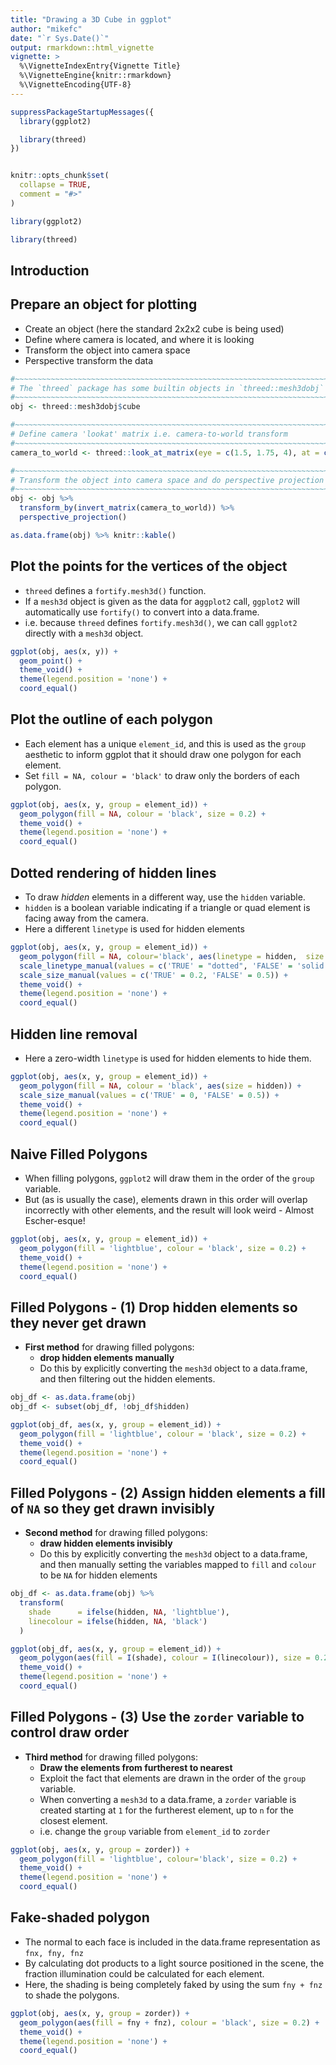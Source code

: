 ```yaml
---
title: "Drawing a 3D Cube in ggplot"
author: "mikefc"
date: "`r Sys.Date()`"
output: rmarkdown::html_vignette
vignette: >
  %\VignetteIndexEntry{Vignette Title}
  %\VignetteEngine{knitr::rmarkdown}
  %\VignetteEncoding{UTF-8}
---
```


```r
suppressPackageStartupMessages({
  library(ggplot2)

  library(threed)
})


knitr::opts_chunk$set(
  collapse = TRUE,
  comment = "#>"
)
```



```r
library(ggplot2)

library(threed)
```


Introduction
-------------------------------------------------------------------------------

Prepare an object for plotting
-------------------------------------------------------------------------------

* Create an object (here the standard 2x2x2 cube is being used)
* Define where camera is located, and where it is looking
* Transform the object into camera space
* Perspective transform the data


```r
#~~~~~~~~~~~~~~~~~~~~~~~~~~~~~~~~~~~~~~~~~~~~~~~~~~~~~~~~~~~~~~~~~~~~~~~~~~~~~~
# The `threed` package has some builtin objects in `threed::mesh3dobj`
#~~~~~~~~~~~~~~~~~~~~~~~~~~~~~~~~~~~~~~~~~~~~~~~~~~~~~~~~~~~~~~~~~~~~~~~~~~~~~~
obj <- threed::mesh3dobj$cube

#~~~~~~~~~~~~~~~~~~~~~~~~~~~~~~~~~~~~~~~~~~~~~~~~~~~~~~~~~~~~~~~~~~~~~~~~~~~~~~
# Define camera 'lookat' matrix i.e. camera-to-world transform
#~~~~~~~~~~~~~~~~~~~~~~~~~~~~~~~~~~~~~~~~~~~~~~~~~~~~~~~~~~~~~~~~~~~~~~~~~~~~~~
camera_to_world <- threed::look_at_matrix(eye = c(1.5, 1.75, 4), at = c(0, 0, 0))

#~~~~~~~~~~~~~~~~~~~~~~~~~~~~~~~~~~~~~~~~~~~~~~~~~~~~~~~~~~~~~~~~~~~~~~~~~~~~~~
# Transform the object into camera space and do perspective projection
#~~~~~~~~~~~~~~~~~~~~~~~~~~~~~~~~~~~~~~~~~~~~~~~~~~~~~~~~~~~~~~~~~~~~~~~~~~~~~~
obj <- obj %>%
  transform_by(invert_matrix(camera_to_world)) %>%
  perspective_projection()
```


```r
as.data.frame(obj) %>% knitr::kable()
```



Plot the points for the vertices of the object
-------------------------------------------------------------------------------

* `threed` defines a `fortify.mesh3d()` function.
* If a `mesh3d` object is given as the data for a`ggplot2` call, `ggplot2` will 
  automatically use `fortify()` to convert into a data.frame.
* i.e. because `threed` defines `fortify.mesh3d()`, we can call `ggplot2` directly with a `mesh3d` object.

```r
ggplot(obj, aes(x, y)) +
  geom_point() +
  theme_void() +
  theme(legend.position = 'none') +
  coord_equal()
```


Plot the outline of each polygon
-------------------------------------------------------------------------------

* Each element has a unique `element_id`, and this is used as the `group` aesthetic 
  to inform ggplot that it should draw one polygon for each element.
* Set `fill = NA, colour = 'black'` to draw only the borders of each polygon.

```r
ggplot(obj, aes(x, y, group = element_id)) +
  geom_polygon(fill = NA, colour = 'black', size = 0.2) +
  theme_void() +
  theme(legend.position = 'none') +
  coord_equal()
```


Dotted rendering of hidden lines
-------------------------------------------------------------------------------

* To draw *hidden* elements in a different way, use the `hidden` variable.
* `hidden` is a boolean variable indicating if a triangle or quad element is facing
  away from the camera.
* Here a different `linetype` is used for hidden elements 

```r
ggplot(obj, aes(x, y, group = element_id)) +
  geom_polygon(fill = NA, colour='black', aes(linetype = hidden,  size = hidden)) +
  scale_linetype_manual(values = c('TRUE' = "dotted", 'FALSE' = 'solid')) +
  scale_size_manual(values = c('TRUE' = 0.2, 'FALSE' = 0.5)) +
  theme_void() +
  theme(legend.position = 'none') +
  coord_equal()
```


Hidden line removal
-------------------------------------------------------------------------------

* Here a zero-width `linetype` is used for hidden elements to hide them.

```r
ggplot(obj, aes(x, y, group = element_id)) +
  geom_polygon(fill = NA, colour = 'black', aes(size = hidden)) +
  scale_size_manual(values = c('TRUE' = 0, 'FALSE' = 0.5)) +
  theme_void() +
  theme(legend.position = 'none') +
  coord_equal()
```


Naive Filled Polygons
-------------------------------------------------------------------------------

* When filling polygons, `ggplot2` will draw them in the order of the `group` variable.
* But (as is usually the case), elements drawn in this order will overlap incorrectly 
  with other elements, and the result will look weird - Almost Escher-esque!

```r
ggplot(obj, aes(x, y, group = element_id)) +
  geom_polygon(fill = 'lightblue', colour = 'black', size = 0.2) +
  theme_void() +
  theme(legend.position = 'none') +
  coord_equal()
```


Filled Polygons - (1) Drop hidden elements so they never get drawn
-------------------------------------------------------------------------------

* **First method** for drawing filled polygons:
    * **drop hidden elements manually**
    * Do this by explicitly converting the `mesh3d` object to a data.frame, and then filtering
      out the hidden elements.

```r
obj_df <- as.data.frame(obj) 
obj_df <- subset(obj_df, !obj_df$hidden)

ggplot(obj_df, aes(x, y, group = element_id)) +
  geom_polygon(fill = 'lightblue', colour = 'black', size = 0.2) +
  theme_void() +
  theme(legend.position = 'none') +
  coord_equal()
```




Filled Polygons - (2) Assign hidden elements a fill of `NA` so they get drawn invisibly
-------------------------------------------------------------------------------

* **Second method** for drawing filled polygons: 
    * **draw hidden elements invisibly**
    * Do this by explicitly converting the `mesh3d` object to a data.frame, and
      then manually setting the variables mapped to `fill` and `colour` to 
      be `NA` for hidden elements

```r
obj_df <- as.data.frame(obj) %>%
  transform(
    shade      = ifelse(hidden, NA, 'lightblue'),
    linecolour = ifelse(hidden, NA, 'black')
  )

ggplot(obj_df, aes(x, y, group = element_id)) +
  geom_polygon(aes(fill = I(shade), colour = I(linecolour)), size = 0.2) +
  theme_void() +
  theme(legend.position = 'none') +
  coord_equal() 
```



Filled Polygons - (3) Use the `zorder` variable to control draw order
-------------------------------------------------------------------------------


* **Third method** for drawing filled polygons: 
    * **Draw the elements from furtherest to nearest**
    * Exploit the fact that elements are drawn in the order of the `group` variable.
    * When converting a `mesh3d` to a data.frame, a `zorder` variable is created starting at
      `1` for the furtherest element, up to `n` for the closest element.
    * i.e. change the `group` variable from `element_id` to `zorder`
    
```r
ggplot(obj, aes(x, y, group = zorder)) +
  geom_polygon(fill = 'lightblue', colour='black', size = 0.2) +
  theme_void() +
  theme(legend.position = 'none') +
  coord_equal() 
```



Fake-shaded polygon
-------------------------------------------------------------------------------

* The normal to each face is included in the data.frame representation as `fnx, fny, fnz`
* By calculating dot products to a light source positioned in the scene, the fraction 
  illumination could be calculated for each element.
* Here, the shading is being completely faked by using the sum `fny + fnz` to shade the polygons.

```r
ggplot(obj, aes(x, y, group = zorder)) +
  geom_polygon(aes(fill = fny + fnz), colour = 'black', size = 0.2) +
  theme_void() +
  theme(legend.position = 'none') +
  coord_equal()

```


